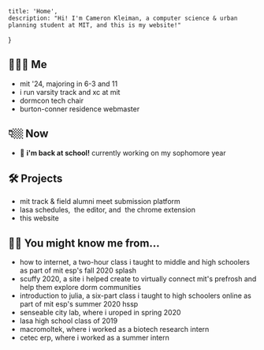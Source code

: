 
    title: 'Home',
    description: "Hi! I'm Cameron Kleiman, a computer science & urban planning student at MIT, and this is my website!"
}

<SocialBox />

## 🙋🏼‍♂️ Me

- mit '24, majoring in <SlideTip title="(computer science)">6-3</SlideTip> and <SlideTip title="(urban planning)">11</SlideTip>
- i run <Link href="https://hwtaylor.scripts.mit.edu/" target="_blank">varsity track and xc</Link> at mit
- <Link href="https://dormcon.mit.edu" target="_blank">dormcon</Link> tech chair
- <Link href="https://bc.mit.edu" target="_blank">burton-conner residence</Link> webmaster

## 👇🏼 Now

- 🏫 **i'm back at school!** currently working on my sophomore year

## 🛠️ Projects

- <Link href="https://www.virtualtrackfield.com/" target="_blank">mit track & field alumni meet submission platform</Link>
- <Link href="https://schedules.lasa2019.com" target="_blank">lasa schedules</Link>,&nbsp;
  <Link href="https://schedules-editor.lasa2019.com" target="_blank">the editor</Link>, and&nbsp;
  <Link href="https://chrome.google.com/webstore/detail/lasa-schedules/glomdolocjjghhaiebanmhbnnobgekgj" target="_blank">the chrome extension</Link>
- <Link href="https://github.com/camtheman256/camtheman256.github.io" target="_blank">this website</Link>

## 👋🏼 You might know me from&hellip;
- <Link href="https://howtointernet.xyz" target="_blank">how to internet</Link>, a two-hour class i taught to middle and high schoolers as part of mit esp's fall 2020 splash
- <Link href="https://www.notion.so/SCUFFY-2020-7ca7a73c7ecd4e1e8c9a14aec02cc2f3" target="_blank">scuffy 2020</Link>, a site i helped create to virtually connect mit's prefrosh and help them explore dorm communities
- <Link href="https://julia.party" target="_blank">introduction to julia</Link>, a six-part class i taught to high schoolers online as part of mit esp's summer 2020 hssp
- <Link href="https://senseable.mit.edu" target="_blank">senseable city lab</Link>, where i <SlideTip title="mit's undergraduate research opportunities program">uroped</SlideTip> in spring 2020
- <Link href="https://www.lasahighschool.org" target="_blank">lasa high school</Link> class of 2019
- <Link href="https://www.macromoltek.com" target="_blank">macromoltek</Link>, where i worked as a biotech research intern
- <Link href="https://cetecerp.com" target="_blank">cetec erp</Link>, where i worked as a summer intern

